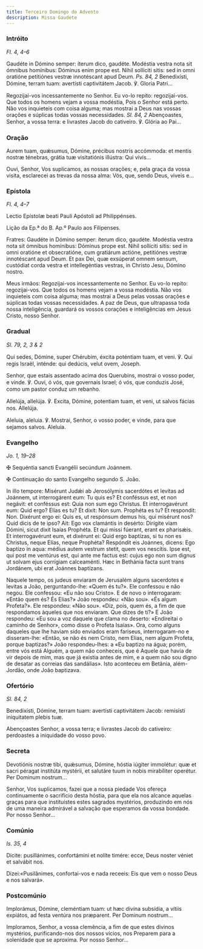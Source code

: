 ```yaml
---
title: Terceiro Domingo do Advento
description: Missa Gaudete
---
```


### Intróito

<em>Fl. 4, 4–6</em>

<div class="side-by-side not-content">

Gaudéte in Dómino semper: íterum dico, gaudéte. Modéstia vestra nota sit ómnibus homínibus: Dóminus enim prope est. Nihil sollíciti sitis: sed in omni oratióne petitiónes vestræ innotéscant apud Deum. <em>Ps. 84, 2</em> Benedixísti, Dómine, terram tuam: avertísti captivitátem Jacob. ℣. Gloria Patri...

Regozijai-vos incessantemente no Senhor. Eu vo-lo repito: regozijai-vos. Que todos os homens vejam a vossa modéstia, Pois o Senhor está perto. Não vos inquieteis com coisa alguma; mas mostrai a Deus nas vossas orações e súplicas todas vossas necessidades. <em>Sl. 84, 2</em> Abençoastes, Senhor, a vossa terra: e livrastes Jacob do cativeiro. ℣. Glória ao Pai...

</div>

### Oração

<div class="side-by-side not-content">

Aurem tuam, quǽsumus, Dómine, précibus nostris accómmoda: et mentis nostræ ténebras, grátia tuæ visitatiónis illústra: Qui vivis...

Ouvi, Senhor, Vos suplicamos, as nossas orações; e, pela graça da vossa visita, esclarecei as trevas da nossa alma: Vós, que, sendo Deus, viveis e...

</div>

### Epístola

<em>Fl. 4, 4–7</em>

<div class="side-by-side not-content">

Lectio Epístolæ beati Pauli Apóstoli ad Philippénses.

Lição da Ep.ª do B. Ap.º Paulo aos Filipenses.

Fratres: Gaudéte in Dómino semper: íterum dico, gaudéte. Modéstia vestra nota sit ómnibus homínibus: Dóminus prope est. Nihil sollíciti sitis: sed in omni oratióne et obsecratióne, cum gratiárum actióne, petitiónes vestræ innotéscant apud Deum. Et pax Dei, quæ exsúperat omnem sensum, custódiat corda vestra et intellegéntias vestras, in Christo Jesu, Dómino nostro.

Meus irmãos: Regozijai-vos incessantemente no Senhor. Eu vo-lo repito: regozijai-vos. Que todos os homens vejam a vossa modéstia. Não vos inquieteis com coisa alguma; mas mostrai a Deus pelas vossas orações e súplicas todas vossas necessidades. A paz de Deus, que ultrapassa toda nossa inteligência, guardará os vossos corações e inteligências em Jesus Cristo, nosso Senhor.

</div>

### Gradual

<em>Sl. 79, 2, 3 & 2</em>

<div class="side-by-side not-content">

Qui sedes, Dómine, super Chérubim, éxcita poténtiam tuam, et veni. ℣. Qui regis Israël, inténde: qui dedúcis, velut ovem, Joseph.

Senhor, que estais assentado acima dos Querubins, mostrai o vosso poder, e vinde. ℣. Ouvi, ó vós, que governais Israel; ó vós, que conduzis José, como um pastor conduz um rebanho.

Allelúja, allelúja. ℣. Excita, Dómine, potentiam tuam, et veni, ut salvos fácias nos. Allelúja.

Aleluia, aleluia. ℣. Mostrai, Senhor, o vosso poder, e vinde, para que sejamos salvos. Aleluia.

</div>

### Evangelho

<em>Jo. 1, 19–28</em>

<div class="side-by-side not-content">

<span class="cross text-red-500">✠</span> Sequéntia sancti Evangélii secúndum Joánnem.

<span class="cross text-red-500">✠</span> Continuação do santo Evangelho segundo S. João.

In illo tempore: Misérunt Judǽi ab Jerosólymis sacerdótes et levítas ad Joánnem, ut interrogárent eum: Tu quis es? Et conféssus est, et non negávit: et conféssus est: Quia non sum ego Christus. Et interrogavérunt eum: Quid ergo? Elías es tu? Et dixit: Non sum. Prophéta es tu? Et respondit: Non. Dixérunt ergo ei: Quis es, ut respónsum demus his, qui misérunt nos? Quid dicis de te ipso? Ait: Ego vox clamántis in desérto: Dirígite viam Dómini, sicut dixit Isaías Prophéta. Et qui missi fúerant, erant ex pharisǽis. Et interrogavérunt eum, et dixérunt ei: Quid ergo baptízas, si tu non es Christus, neque Elías, neque Prophéta? Respóndit eis Joánnes, dicens: Ego baptízo in aqua: médius autem vestrum stetit, quem vos nescítis. Ipse est, qui post me ventúrus est, qui ante me factus est: cujus ego non sum dignus ut solvam ejus corrígiam calceaménti. Hæc in Bethánia facta sunt trans Jordánem, ubi erat Joánnes baptízans.

Naquele tempo, os judeus enviaram de Jerusalém alguns sacerdotes e levitas a João, perguntando-lhe: «Quem és tu?». Ele confessou e não negou. Ele confessou: «Eu não sou Cristo». E de novo o interrogaram: «Então quem és? És Elias?» João respondeu: «Não sou». «És algum Profeta?». Ele respondeu: «Não sou». «Diz, pois, quem és, a fim de que respondamos àqueles que nos enviaram. Que dizes de ti?» E João respondeu: «Eu sou a voz daquele que clama no deserto: «Endireitai o caminho de Senhor», como disse o Profeta Isaías». Ora, como alguns daqueles que lhe haviam sido enviados eram fariseus, interrogaram-no e disseram-lhe: «Então, se não és nem Cristo, nem Elias, nem algum Profeta, porque baptizas?» João respondeu-lhes: a «Eu baptizo na água; porém, entre vós está Alguém, a quem não conheceis, que é Aquele que havia de vir depois de mim, mas que já existia antes de mim, e a quem não sou digno de desatar as correias das sandálias». Isto aconteceu em Betânia, além-Jordão, onde João baptizava.

</div>

### Ofertório

<em>Sl. 84, 2</em>

<div class="side-by-side not-content">

Benedixísti, Dómine, terram tuam: avertísti captivitátem Jacob: remisísti iniquitatem plebis tuæ.

Abençoastes Senhor, a vossa terra; e livrastes Jacob do cativeiro: perdoastes a iniquidade do vosso povo.

</div>

### Secreta

<div class="side-by-side not-content">

Devotiónis nostræ tibi, quǽsumus, Dómine, hóstia iúgiter immolétur: quæ et sacri péragat institúta mystérii, et salutáre tuum in nobis mirabíliter operétur. Per Dominum nostrum...

Senhor, Vos suplicamos, fazei que a nossa piedade Vos ofereça continuamente o sacrifício desta hóstia, para que ela nos alcance aquelas graças para que instituístes estes sagrados mystérios, produzindo em nós de uma maneira admirável a salvação que esperamos da vossa bondade. Por nosso Senhor...

</div>

### Comúnio

<em>Is. 35, 4</em>

<div class="side-by-side not-content">

Dícite: pusillánimes, confortámini et nolíte timére: ecce, Deus noster véniet et salvábit nos.

Dizei:«Pusilânimes, confortai-vos e nada receeis: Eis que vem o nosso Deus e nos salvará».

</div>

### Postcomúnio

<div class="side-by-side not-content">

Implorámus, Dómine, cleméntiam tuam: ut hæc divína subsídia, a vítiis expiátos, ad festa ventúra nos præparent. Per Dominum nostrum...

Imploramos, Senhor, a vossa clemência, a fim de que estes divinos mystérios, purificando-nos dos nossos vícios, nos Preparem para a solenidade que se aproxima. Por nosso Senhor...

</div>
